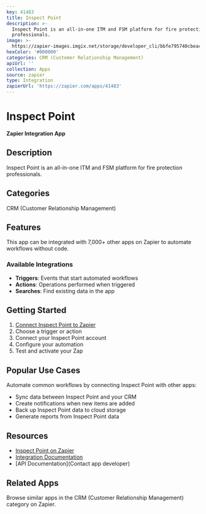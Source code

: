 ```yaml
---
key: 41483
title: Inspect Point
description: >-
  Inspect Point is an all-in-one ITM and FSM platform for fire protection
  professionals.
image: >-
  https://zapier-images.imgix.net/storage/developer_cli/bbfe795740cbeacbc4524e35ec4ea13a.png?auto=format%2Ccompress&ixlib=python-3.0.0&q=50
hexColor: '#000000'
categories: CRM (Customer Relationship Management)
apiUrl: ''
collection: Apps
source: zapier
type: Integration
zapierUrl: 'https://zapier.com/apps/41483'
---
```

# Inspect Point

**Zapier Integration App**

## Description

Inspect Point is an all-in-one ITM and FSM platform for fire protection professionals.

## Categories

CRM (Customer Relationship Management)

## Features

This app can be integrated with 7,000+ other apps on Zapier to automate workflows without code.

### Available Integrations

- **Triggers**: Events that start automated workflows
- **Actions**: Operations performed when triggered
- **Searches**: Find existing data in the app

## Getting Started

1. [Connect Inspect Point to Zapier](https://zapier.com/apps/41483)
2. Choose a trigger or action
3. Connect your Inspect Point account
4. Configure your automation
5. Test and activate your Zap

## Popular Use Cases

Automate common workflows by connecting Inspect Point with other apps:

- Sync data between Inspect Point and your CRM
- Create notifications when new items are added
- Back up Inspect Point data to cloud storage
- Generate reports from Inspect Point data

## Resources

- [Inspect Point on Zapier](https://zapier.com/apps/41483)
- [Integration Documentation](https://zapier.com/apps/41483/integrations)
- [API Documentation](Contact app developer)

## Related Apps

Browse similar apps in the CRM (Customer Relationship Management) category on Zapier.
